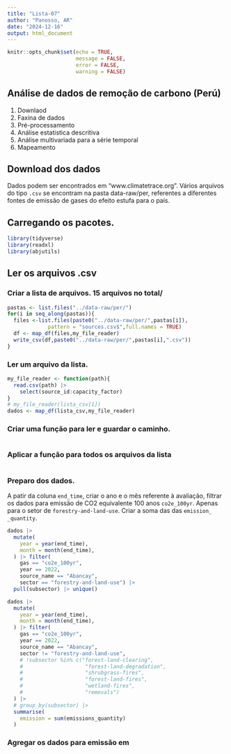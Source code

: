 ```yaml
---
title: "Lista-07"
author: "Panosso, AR"
date: "2024-12-16"
output: html_document
---
```


```r
knitr::opts_chunk$set(echo = TRUE,
                      message = FALSE,
                      error = FALSE,
                      warning = FALSE)
```

## Análise de dados de remoção de carbono (Perú)

  1. Downlaod
  1. Faxina de dados
  1. Pré-processamento
  1. Análise estatistica descritiva
  1. Análise multivariada para a série temporal
  1. Mapeamento


## Download dos dados

Dados podem ser encontrados em "www.climatetrace.org". Vários arquivos do tipo `.csv` se encontram na pasta data-raw/per, referentes a diferentes fontes de emissão de gases do efeito estufa para o país.

## Carregando os pacotes.
```r
library(tidyverse)
library(readxl)
library(abjutils)
```

## Ler os arquivos .csv

### Criar a lista de arquivos. 15 arquivos no total/

```r

pastas <- list.files("../data-raw/per/")
for(i in seq_along(pastas)){
  files <-list.files(paste0("../data-raw/per/",pastas[i]),
             pattern = "sources.csv$",full.names = TRUE)
  df <- map_df(files,my_file_reader)
  write_csv(df,paste0("../data-raw/per/",pastas[i],".csv"))
}

```

### Ler um arquivo da lista.

```r
my_file_reader <- function(path){
  read.csv(path) |> 
    select(source_id:capacity_factor)
}
# my_file_reader(lista_csv[1])
dados <- map_df(lista_csv,my_file_reader)
```

### Criar uma função para ler e guardar o caminho.
```r

```

### Aplicar a função para todos os arquivos da lista
```r

```

### Preparo dos dados.

A patir da coluna `end_time`, criar o ano e o mês referente à avaliação, filtrar os dados para emissão de CO2 equivalente 100 anos `co2e_100yr`. Apenas para o setor de `forestry-and-land-use`. Criar a soma das das `emission_ _quantity`.

```r
dados |> 
  mutate(
    year = year(end_time),
    month = month(end_time),
  ) |> filter(
    gas == "co2e_100yr",
    year == 2022,
    source_name == "Abancay",
    sector == "forestry-and-land-use") |> 
  pull(subsector) |> unique()

```


```r
dados |> 
  mutate(
    year = year(end_time),
    month = month(end_time),
  ) |> filter(
    gas == "co2e_100yr",
    year == 2022,
    source_name == "Abancay",
    sector != "forestry-and-land-use",
    # !subsector %in% c("forest-land-clearing",
    #                    "forest-land-degradation",
    #                    "shrubgrass-fires",
    #                    "forest-land-fires",
    #                    "wetland-fires",
    #                    "removals")
  ) |> 
  # group_by(subsector) |> 
  summarise(
    emission = sum(emissions_quantity)
  )
```

### Agregar os dados para emissão em 
